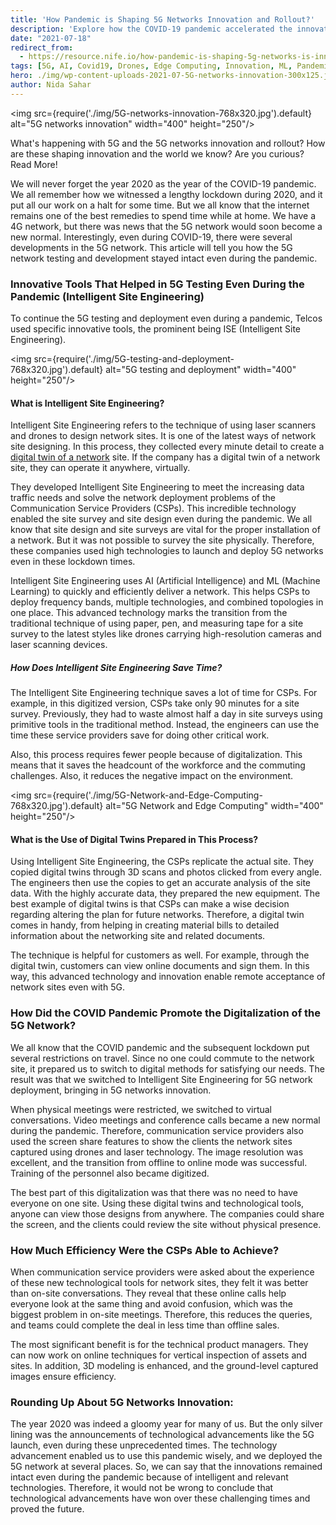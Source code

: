 ```yaml
---
title: 'How Pandemic is Shaping 5G Networks Innovation and Rollout?'
description: 'Explore how the COVID-19 pandemic accelerated the innovation and deployment of 5G networks, focusing on Intelligent Site Engineering and digital twins.'
date: "2021-07-18"
redirect_from:
  - https://resource.nife.io/how-pandemic-is-shaping-5g-networks-is-innovation-the-solution/
tags: [5G, AI, Covid19, Drones, Edge Computing, Innovation, ML, Pandemic]
hero: ./img/wp-content-uploads-2021-07-5G-networks-innovation-300x125.jpg
author: Nida Sahar
---
```


<img src={require('./img/5G-networks-innovation-768x320.jpg').default} alt="5G networks innovation" width="400" height="250"/>
<br/>



What's happening with 5G and the 5G networks innovation and rollout? How are these shaping innovation and the world we know? Are you curious? Read More!

We will never forget the year 2020 as the year of the COVID-19 pandemic. We all remember how we witnessed a lengthy lockdown during 2020, and it put all our work on a halt for some time. But we all know that the internet remains one of the best remedies to spend time while at home. We have a 4G network, but there was news that the 5G network would soon become a new normal. Interestingly, even during COVID-19, there were several developments in the 5G network. This article will tell you how the 5G network testing and development stayed intact even during the pandemic.

### Innovative Tools That Helped in 5G Testing Even During the Pandemic (Intelligent Site Engineering)

To continue the 5G testing and deployment even during a pandemic, Telcos used specific innovative tools, the prominent being ISE (Intelligent Site Engineering).

<img src={require('./img/5G-testing-and-deployment-768x320.jpg').default} alt="5G testing and deployment" width="400" height="250"/>
<br/>



#### What is Intelligent Site Engineering?

Intelligent Site Engineering refers to the technique of using laser scanners and drones to design network sites. It is one of the latest ways of network site designing. In this process, they collected every minute detail to create a [digital twin of a network](/blog/content-delivery-networking-digital-ecosystems/) site. If the company has a digital twin of a network site, they can operate it anywhere, virtually.

They developed Intelligent Site Engineering to meet the increasing data traffic needs and solve the network deployment problems of the Communication Service Providers (CSPs). This incredible technology enabled the site survey and site design even during the pandemic. We all know that site design and site surveys are vital for the proper installation of a network. But it was not possible to survey the site physically. Therefore, these companies used high technologies to launch and deploy 5G networks even in these lockdown times.

Intelligent Site Engineering uses AI (Artificial Intelligence) and ML (Machine Learning) to quickly and efficiently deliver a network. This helps CSPs to deploy frequency bands, multiple technologies, and combined topologies in one place. This advanced technology marks the transition from the traditional technique of using paper, pen, and measuring tape for a site survey to the latest styles like drones carrying high-resolution cameras and laser scanning devices.

##### How Does Intelligent Site Engineering Save Time?

The Intelligent Site Engineering technique saves a lot of time for CSPs. For example, in this digitized version, CSPs take only 90 minutes for a site survey. Previously, they had to waste almost half a day in site surveys using primitive tools in the traditional method. Instead, the engineers can use the time these service providers save for doing other critical work.

Also, this process requires fewer people because of digitalization. This means that it saves the headcount of the workforce and the commuting challenges. Also, it reduces the negative impact on the environment.

<img src={require('./img/5G-Network-and-Edge-Computing-768x320.jpg').default} alt="5G Network and Edge Computing" width="400" height="250"/>
<br/>



#### What is the Use of Digital Twins Prepared in This Process?

Using Intelligent Site Engineering, the CSPs replicate the actual site. They copied digital twins through 3D scans and photos clicked from every angle. The engineers then use the copies to get an accurate analysis of the site data. With the highly accurate data, they prepared the new equipment. The best example of digital twins is that CSPs can make a wise decision regarding altering the plan for future networks. Therefore, a digital twin comes in handy, from helping in creating material bills to detailed information about the networking site and related documents.

The technique is helpful for customers as well. For example, through the digital twin, customers can view online documents and sign them. In this way, this advanced technology and innovation enable remote acceptance of network sites even with 5G.

### How Did the COVID Pandemic Promote the Digitalization of the 5G Network?

We all know that the COVID pandemic and the subsequent lockdown put several restrictions on travel. Since no one could commute to the network site, it prepared us to switch to digital methods for satisfying our needs. The result was that we switched to Intelligent Site Engineering for 5G network deployment, bringing in 5G networks innovation.

When physical meetings were restricted, we switched to virtual conversations. Video meetings and conference calls became a new normal during the pandemic. Therefore, communication service providers also used the screen share features to show the clients the network sites captured using drones and laser technology. The image resolution was excellent, and the transition from offline to online mode was successful. Training of the personnel also became digitized.

The best part of this digitalization was that there was no need to have everyone on one site. Using these digital twins and technological tools, anyone can view those designs from anywhere. The companies could share the screen, and the clients could review the site without physical presence.

### How Much Efficiency Were the CSPs Able to Achieve?

When communication service providers were asked about the experience of these new technological tools for network sites, they felt it was better than on-site conversations. They reveal that these online calls help everyone look at the same thing and avoid confusion, which was the biggest problem in on-site meetings. Therefore, this reduces the queries, and teams could complete the deal in less time than offline sales.

The most significant benefit is for the technical product managers. They can now work on online techniques for vertical inspection of assets and sites. In addition, 3D modeling is enhanced, and the ground-level captured images ensure efficiency.

### Rounding Up About 5G Networks Innovation:

The year 2020 was indeed a gloomy year for many of us. But the only silver lining was the announcements of technological advancements like the 5G launch, even during these unprecedented times. The technology advancement enabled us to use this pandemic wisely, and we deployed the 5G network at several places. So, we can say that the innovations remained intact even during the pandemic because of intelligent and relevant technologies. Therefore, it would not be wrong to conclude that technological advancements have won over these challenging times and proved the future.



